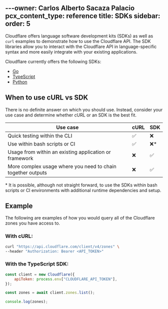 ---owner: Carlos Alberto Sacaza Palacio
pcx_content_type: reference
title: SDKs
sidebar:
  order: 5
---

Cloudflare offers language software development kits (SDKs) as well as `curl` examples to demonstrate how to use the Cloudflare API. The SDK libraries allow you to interact with the Cloudflare API in language-specific syntax and more easily integrate with your existing applications.

Cloudflare currently offers the following SDKs:

- [Go](https://github.com/cloudflare/cloudflare-go)
- [TypeScript](https://github.com/cloudflare/cloudflare-typescript)
- [Python](https://github.com/cloudflare/cloudflare-python)

## When to use cURL vs SDK

There is no definite answer on which you should use. Instead, consider your use case and determine whether cURL or an SDK is the best fit.

| Use case                                                    | cURL | SDK  |
| ----------------------------------------------------------- | ---- | ---- |
| Quick testing within the CLI                                | ✅   | ❌   |
| Use within bash scripts or CI                               | ✅   | ❌\* |
| Usage from within an existing application or framework      | ❌   | ✅   |
| More complex usage where you need to chain together outputs | ❌   | ✅   |

\* It is possible, although not straight forward, to use the SDKs within bash scripts or CI environments with additional runtime dependencies and setup.

## Example

The following are examples of how you would query all of the Cloudflare zones you have access to.

### With cURL:

```bash
curl "https://api.cloudflare.com/client/v4/zones" \
--header "Authorization: Bearer <API_TOKEN>"
```

### With the TypeScript SDK:

```js
const client = new Cloudflare({
	apiToken: process.env["CLOUDFLARE_API_TOKEN"],
});

const zones = await client.zones.list();

console.log(zones);
```
